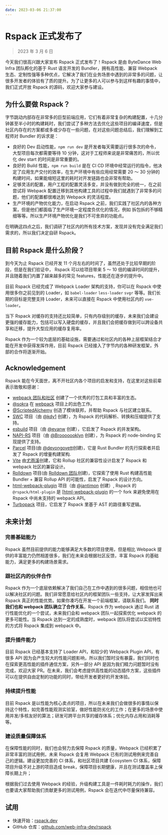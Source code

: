 ```yaml
---
date: 2023-03-06 21:37:00
---
```


# Rspack 正式发布了

> 2023 年 3 月 6 日

今天我们很高兴跟大家宣布 Rspack 正式发布了！Rspack 是由 ByteDance Web Infra 团队孵化的基于 Rust 语言开发的 Bundler，拥有高性能、兼容 Webpack 生态、定制性强等多种优点，它解决了我们在业务场景中遇到的非常多的问题，让很多开发者的体验有了质的提升。为了让更多的人可以参与到这样有趣的事情中，我们正式开放 Rspack 的源码，欢迎大家参与建设。

## 为什么要做 Rspack？

字节跳动内部存在非常多的巨型前端应用，它们有着非常复杂的构建配置，十几分钟甚至半小时的构建耗时，我们尝试了多种方法去优化这些项目的编译速度，但是社区内存在的方案都或多或少存在一些问题，在对这些问题总结后，我们理解到工程师对 Bundler 的诉求是：

- 良好的 Dev 启动性能，`npm run dev` 是开发者每天需要运行很多次的命令，大型项目每次都需要等待 10 分钟，这对于工程师来说是非常痛苦的，所以优化 dev start 的时间是非常重要的。
- 良好的 Build 性能，`npm run build` 是在 CI CD 环境中经常运行的指令，他决定了应用生产交付的效率，在生产环境中有些应用经常需要 20 ～ 30 分钟的构建时间，如果能缩短这里的耗时对开发链路也会非常有帮助。
- 足够灵活的配置，用户工程的配置灵活多变，并没有做到完全的统一，在之前尝试将 Webpack 配置迁移到其他构建工具的过程中我们就遇到了非常多的问题，他们的配置都很难达到 Webpack 的灵活程度。
- 生产环境的产物优化能力，在启动 Rspack 之前，我们实践了社区内的各种方案，但是他们都面临了生产环境一定程度负优化的情况，例如 拆包拆的不够精细等等。所以生产环境产物优化是我们不可舍弃的功能点。

在明确这四点之后，我们调研了社区内的所有技术方案，发现并没有完全满足我们需求的，所以我们决定自研 Rspack。

## 目前 Rspack 是什么阶段？

到今天为止 Rspack 已经开发 11 个月左右的时间了，虽然还处于比较早期的阶段，但是在我们验证中， Rspack 可以给项目带来 5 ～ 10 倍的编译时间的提升，并且随着我们内置了越来越多的常见 features，性能还在逐步的提升中。

目前 Rspack 已经完成了 Webpack Loader 架构的支持，你可以在 Rspack 中使用很多你之前见到的 Loader，如 `babel-loader` `less-loader` `svgr` 等等。我们长期的目标是完整支持 Loader，未来可以直接在 Rspack 中使用社区内的 `vue-loader`。

当下 Rspack 对缓存的支持还比较简单，只有内存级别的缓存，未来我们会建设更强的缓存能力，包括可以写入硬盘的缓存，并且我们会把缓存做到可以跨设备共享和迁移，提升大型应用的缓存复用率。

Rspack 作为一个较为底层的基础设施，需要通过和社区内的各种上层框架结合才能在开发中获得发挥作用，目前 Rspack 已经接入了字节内的各种研发框架，外部的合作将逐渐开始。

## Acknowledgement

Rspack 能在今天面世，离不开社区内各个项目的启发和支持，在这里对这些前辈表示致敬和感谢：

- [webpack 团队和社区](https://webpack.js.org/) 创建了一个优秀的打包工具和丰富的生态。
- [@sokra](https://github.com/sokra) 在 [webpack](https://github.com/webpack/webpack) 项目上的出色工作。
- [@ScriptedAlchemy](https://github.com/ScriptedAlchemy) 创造了模块联邦，并帮助 Rspack 与社区建立联系。
- [SWC](https://swc.rs/) 项目（由 [@kdy1](https://github.com/kdy1) 创建），为 Rspack 的代码解析、转换和压缩提供了支持。
- [esbuild](https://github.com/evanw/esbuild) 项目（由 [@evanw](https://github.com/evanw) 创建），它启发了 Rspack 的并发架构。
- [NAPI-RS](https://github.com/napi-rs/napi-rs) 项目（由 [@Brooooooklyn](https://github.com/Brooooooklyn) 创建），为 Rspack 的 node-binding 实现提供了支持。
- [Parcel](https://github.com/parcel-bundler/parcel) 项目(由 [@devongovett](https://github.com/devongovett)创建)，它是 Rust Bundler 的先行探索者并启发了 Rspack 的增量构建架构.
- [Vite](https://github.com/vitejs/vite) 由[尤雨溪](https://github.com/yyx990803)创建，它和 Rollup 社区的兼容性设计启发了 Rspack 和 webpack 社区的兼容设计。
- [Rolldown](https://github.com/rolldown-rs/rolldown) 项目(由 [Rolldown 团队](https://github.com/sponsors/rolldown-rs)创建)，它探索了使用 Rust 构建高性能 Bundler + 兼容 Rollup API 的可能性，启发了 Rspack 的设计方向。
- [html-webpack-plugin](https://github.com/jantimon/html-webpack-plugin) 项目（由 [@jantimon](https://github.com/jantimon) 创建）, Rspack 的 `@rspack/html-plugin` 是 [[html-webpack-plugin](https://github.com/jantimon/html-webpack-plugin) 的一个 fork 来避免使用在 Rspack 中尚未支持的 webpack API。
- [Turbopack](https://github.com/vercel/turbo) 项目，它启发了 Rspack 里基于 AST 的路径重写逻辑。

## 未来计划

### 完善基础能力

Rspack 虽然目前提供的能力能够满足大多数的项目使用，但是相比 Webpack 提供的丰富能力仍然相差很多，我们在未来会根据社区反馈，丰富 Rspack 的基础能力，满足更多的构建场景需求。

### 跟社区内的伙伴合作

Rspack 作为一个底层依赖解决了我们自己在工作中遇到的很多问题，相信他也可以解决社区的问题。我们非常愿意给社区内的框架团队一些支持，让大家发挥出来 Rspack 真正的性能优势。如果你凑巧在开发一个前端框架，请联系我们。
**同时我们也和 webpack 团队确立了合作关系**，Rspack 作为 webpack 通过 Rust 进行性能优化的一个尝试，未来我们会和 webpack 团队一起探索优化 webpack 的更多可能性。当 Rspack 达到一定的成熟度时，webpack 团队将尝试以实验特性的方式将 Rspack 集成到 webpack 中。

### 提升插件能力

目前 Rspack 已经基本支持了 Loader API，和较少的 Webpack Plugin API，有很多 API 因为会产生较大的性能问题影响，所以我们暂时没有暴露，我们同时也在探索更高性能的插件通信方案，另外一部分 API 是因为我们精力问题暂时没有完成，欢迎大家 PR。在未来，我们会考虑提供高性能的动态插件方案，这些插件可以在提供自由定制的功能的同时，带给开发者更好的开发体验。

### 持续提升性能

目前 Rspack 是以性能为核心卖点的项目，所以在未来我们会做很多的事情以保持这个特性，如完善性能观测实验室，做好性能防劣化的工作；在更多的场景中使用并发/多核友好的算法；研发可跨平台共享的缓存体系；优化内存占用和消耗等等。

### 建设质量保障体系

在保障性能的同时，我们也会努力去保障 Rspack 的质量，Webpack 已经积累了非常丰富的测试用例，未来 Rspack 会复用 Webpack 已有的测试用例来完善自己的逻辑。建设更加完善的 CI 体系，和社区项目共建 Ecosystem CI 体系，保障项目升级不对上游的项目造成 break，保障项目长期健康，并且在测试覆盖率上保障长期上升；

根据我们过去使用 Webpack 的经验，升级构建工具是一件耗时耗力的操作，我们也要请大家帮助我们贡献更多的测试用例，Rspack 会在迭代中尽量保持兼容。

## 试用

- 快速开始：[rspack.dev](https://rspack.dev)
- GitHub 仓库：[github.com/web-infra-dev/rspack](https://github.com/web-infra-dev/rspack)
